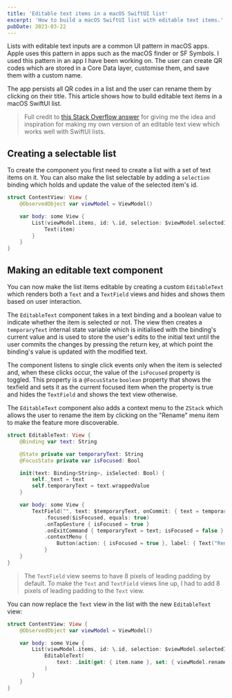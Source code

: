 ```yaml
---
title: 'Editable text items in a macOS SwiftUI list'
excerpt: 'How to build a macOS SwiftUI list with editable text items.'
pubDate: 2023-03-22
---
```


Lists with editable text inputs are a common UI pattern in macOS apps. Apple uses this pattern in apps such as the macOS finder or SF Symbols. I used this pattern in an app I have been working on. The user can create QR codes which are stored in a Core Data layer, customise them, and save them with a custom name.

The app persists all QR codes in a list and the user can rename them by clicking on their title. This article shows how to build editable text items in a macOS SwiftUI list.

> Full credit to [this Stack Overflow answer](https://stackoverflow.com/a/67864507/17421764) for giving me the idea and inspiration for making my own version of an editable text view which works well with SwiftUI lists.

## Creating a selectable list

To create the component you first need to create a list with a set of text items on it. You can also make the list selectable by adding a `selection` binding which holds and update the value of the selected item's id.

```swift:ContentView.swift
struct ContentView: View {
    @ObservedObject var viewModel = ViewModel()

    var body: some View {
        List(viewModel.items, id: \.id, selection: $viewModel.selectedId) { item in
            Text(item)
        }
    }
}
```

## Making an editable text component

You can now make the list items editable by creating a custom `EditableText` which renders both a `Text` and a `TextField` views and hides and shows them based on user interaction.

The `EditableText` component takes in a text binding and a boolean value to indicate whether the item is selected or not. The view then creates a `temporaryText` internal state variable which is initialised with the binding's current value and is used to store the user's edits to the initial text until the user commits the changes by pressing the return key, at which point the binding's value is updated with the modified text.

The component listens to single click events only when the item is selected and, when these clicks occur, the value of the `isFocused` property is toggled. This property is a `@FocusState` `boolean` property that shows the texfield and sets it as the current focused item when the property is true and hides the `TextField` and shows the text view otherwise.

The `EditableText` component also adds a context menu to the `ZStack` which allows the user to rename the item by clicking on the "Rename" menu item to make the feature more discoverable.

```swift:EditableText.swift
struct EditableText: View {
    @Binding var text: String

    @State private var temporaryText: String
    @FocusState private var isFocused: Bool

    init(text: Binding<String>, isSelected: Bool) {
        self._text = text
        self.temporaryText = text.wrappedValue
    }

    var body: some View {
        TextField("", text: $temporaryText, onCommit: { text = temporaryText })
            .focused($isFocused, equals: true)
            .onTapGesture { isFocused = true }
            .onExitCommand { temporaryText = text; isFocused = false }
            .contextMenu {
                Button(action: { isFocused = true }, label: { Text("Rename") })
            }
    }
}
```

> The `TextField` view seems to have 8 pixels of leading padding by default. To make the `Text` and `TextField` views line up, I had to add 8 pixels of leading padding to the `Text` view.

You can now replace the `Text` view in the list with the new `EditableText` view:

```swift:ContentView.swift
struct ContentView: View {
    @ObservedObject var viewModel = ViewModel()

    var body: some View {
        List(viewModel.items, id: \.id, selection: $viewModel.selectedId) { item in
            EditableText(
                text: .init(get: { item.name }, set: { viewModel.renamed(id: item.id, name: $0) }), isSelected: item.id == viewModel.selectedId
            )
        }
    }
}
```
